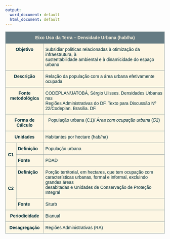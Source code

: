 ```yaml
---
output:
  word_document: default
  html_document: default
---
```


<style type="text/css">
.tg  {border-collapse:collapse;border-color:#93a1a1;border-spacing:0;}
.tg td{background-color:#fdf6e3;border-color:#93a1a1;border-style:solid;border-width:1px;color:#002b36;
  font-family:Arial, sans-serif;font-size:14px;overflow:hidden;padding:10px 5px;word-break:normal;}
.tg th{background-color:#657b83;border-color:#93a1a1;border-style:solid;border-width:1px;color:#fdf6e3;
  font-family:Arial, sans-serif;font-size:14px;font-weight:normal;overflow:hidden;padding:10px 5px;word-break:normal;}
.tg .tg-odgh{background-color:#FDF6E3;color:#002B36;text-align:left;vertical-align:top}
.tg .tg-h45s{background-color:#657B83;color:#FDF6E3;font-weight:bold;text-align:center;vertical-align:top}
.tg .tg-oj1a{background-color:#FDF6E3;color:#002B36;font-weight:bold;text-align:center;vertical-align:middle}
.tg .tg-r2ta{background-color:#FDF6E3;color:#002B36;font-weight:bold;text-align:center;vertical-align:top}
.tg .tg-qve5{background-color:#FDF6E3;color:#002B36;text-align:center;vertical-align:top}
.tg .tg-w0xc{background-color:#FDF6E3;color:#002B36;font-weight:bold;text-align:left;vertical-align:top}
</style>
<table class="tg">
<thead>
  <tr>
    <th class="tg-h45s" colspan="3"><span style="font-weight:bold">Eixo Uso da Terra – Densidade Urbana (hab/ha)</span></th>
  </tr>
</thead>
<tbody>
  <tr>
    <td class="tg-r2ta" colspan="2"><span style="font-weight:bold">Objetivo</span></td>
    <td class="tg-odgh"><span style="font-weight:normal">Subsidiar políticas relacionadas à otimização da infraestrutura, à</span><br><span style="font-weight:normal"> sustentabilidade ambiental e à dinamicidade do espaço urbano</span></td>
  </tr>
  <tr>
    <td class="tg-r2ta" colspan="2"><span style="font-weight:bold">Descrição</span></td>
    <td class="tg-odgh"><span style="font-weight:normal">Relação da população com a área urbana efetivamente ocupada</span></td>
  </tr>
  <tr>
    <td class="tg-r2ta" colspan="2"><span style="font-weight:bold">Fonte metodológica</span></td>
    <td class="tg-odgh"><span style="font-weight:normal">CODEPLAN/JATOBÁ, Sérgio Ulisses. Densidades Urbanas nas</span><br><span style="font-weight:normal"> Regiões Administrativas do DF. Texto para Discussão Nº 22/Codeplan. Brasilia. DF.</span></td>
  </tr>
  <tr>
    <td class="tg-r2ta" colspan="2"><span style="font-weight:bold">Forma de Cálculo</span></td>
    <td class="tg-qve5"><span style="font-weight:normal">População urbana (C1)/ Á𝑟𝑒𝑎 𝑐𝑜𝑚 𝑜𝑐𝑢𝑝𝑎çã𝑜 𝑢𝑟𝑏𝑎𝑛𝑎 (𝐶2)</span></td>
  </tr>
  <tr>
    <td class="tg-r2ta" colspan="2"><span style="font-weight:bold">Unidades</span></td>
    <td class="tg-odgh"><span style="font-weight:normal">Habitantes por hectare (hab/ha)</span></td>
  </tr>
  <tr>
    <td class="tg-oj1a" rowspan="2">C1</td>
    <td class="tg-w0xc"><span style="font-weight:bold">Definição</span></td>
    <td class="tg-odgh"><span style="font-weight:normal">População urbana</span></td>
  </tr>
  <tr>
    <td class="tg-w0xc"><span style="font-weight:bold">Fonte</span></td>
    <td class="tg-odgh"><span style="font-weight:normal">PDAD</span></td>
  </tr>
  <tr>
    <td class="tg-oj1a" rowspan="2">C2</td>
    <td class="tg-w0xc"><span style="font-weight:bold">Definição</span></td>
    <td class="tg-odgh"><span style="font-weight:normal">Porção territorial, em hectares, que tem ocupação com características urbanas, formal e informal, excluindo grandes áreas</span><br><span style="font-weight:normal"> desabitadas e Unidades de Conservação de Proteção Integral</span></td>
  </tr>
  <tr>
    <td class="tg-w0xc"><span style="font-weight:bold">Fonte</span></td>
    <td class="tg-odgh"><span style="font-weight:normal">Siturb</span></td>
  </tr>
  <tr>
    <td class="tg-r2ta" colspan="2"><span style="font-weight:bold">Periodicidade</span></td>
    <td class="tg-odgh"><span style="font-weight:normal">Bianual</span></td>
  </tr>
  <tr>
    <td class="tg-r2ta" colspan="2"><span style="font-weight:bold">Desagregação</span></td>
    <td class="tg-odgh"><span style="font-weight:normal">Regiões Administrativas (RA)</span></td>
  </tr>
</tbody>
</table>
